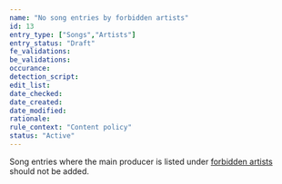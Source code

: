 ```yaml
---
name: "No song entries by forbidden artists"
id: 13
entry_type: ["Songs","Artists"]
entry_status: "Draft"
fe_validations:
be_validations:
occurance:
detection_script:
edit_list:
date_checked:
date_created:
date_modified:
rationale:
rule_context: "Content policy"
status: "Active"
---
```

Song entries where the main producer is listed under [forbidden artists](/docs/forbidden-artists) should not be added.